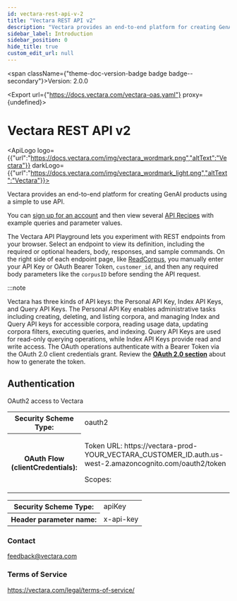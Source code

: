 ```yaml
---
id: vectara-rest-api-v-2
title: "Vectara REST API v2"
description: "Vectara provides an end-to-end platform for creating GenAI products using"
sidebar_label: Introduction
sidebar_position: 0
hide_title: true
custom_edit_url: null
---
```



<span className={"theme-doc-version-badge badge badge--secondary"}>Version: 2.0.0</span>

<Export url={"https://docs.vectara.com/vectara-oas.yaml"} proxy={undefined}></Export>

<h1 className={"openapi__heading"}>Vectara REST API v2</h1>

<ApiLogo logo={{"url":"https://docs.vectara.com/img/vectara_wordmark.png","altText":"Vectara"}} darkLogo={{"url":"https://docs.vectara.com/img/vectara_wordmark_light.png","altText":"Vectara"}}></ApiLogo>

Vectara provides an end-to-end platform for creating GenAI products using 
a simple to use API.

You can [sign up for an account](https://console.vectara.com/signup) and 
then view several [API Recipes](https://docs.vectara.com/docs/api-recipes) with example queries 
and parameter values.

The Vectara API Playground lets you experiment with REST endpoints from 
your browser. Select an endpoint to view its definition, including the 
required or optional headers, body, responses, and sample commands. On the 
right side of each endpoint page, like [ReadCorpus](/docs/rest-api/get-corpus), you manually 
enter your API Key or OAuth Bearer Token, `customer_id`, and then any 
required body parameters like the `corpusID` before sending the API 
request.

:::note

Vectara has three kinds of API keys: the Personal API Key, Index API Keys, 
and Query API Keys. The Personal API Key enables administrative tasks 
including creating, deleting, and listing corpora, and managing Index and 
Query API keys for accessible corpora, reading usage data, updating 
corpora filters, executing queries, and indexing. Query API Keys are used
for read-only querying operations, while Index API Keys provide read and 
write access. The OAuth operations authenticate with a Bearer Token via the
OAuth 2.0 client credentials grant. Review the [**OAuth 2.0 section**](https://docs.vectara.com/docs/learn/authentication/oauth-2) about 
how to generate the token.


<div style={{"marginBottom":"2rem"}}><h2 id={"authentication"} style={{"marginBottom":"1rem"}}>Authentication</h2><SchemaTabs className={"openapi-tabs__security-schemes"}><TabItem label={"OAuth 2.0: oAuth"} value={"oAuth"}>

OAuth2 access to Vectara

<div><table><tbody><tr><th>Security Scheme Type:</th><td>oauth2</td></tr><tr><th>OAuth Flow (clientCredentials):</th><td><p>Token URL: https://vectara-prod-YOUR_VECTARA_CUSTOMER_ID.auth.us-west-2.amazoncognito.com/oauth2/token</p><span>Scopes:</span><ul></ul></td></tr></tbody></table></div></TabItem><TabItem label={"API Key: ApiKeyAuth"} value={"ApiKeyAuth"}><div><table><tbody><tr><th>Security Scheme Type:</th><td>apiKey</td></tr><tr><th>Header parameter name:</th><td>x-api-key</td></tr></tbody></table></div></TabItem></SchemaTabs></div><div style={{"display":"flex","flexDirection":"column","marginBottom":"var(--ifm-paragraph-margin-bottom)"}}><h3 style={{"marginBottom":"0.25rem"}}>Contact</h3><span><a href={"mailto:feedback@vectara.com"}>feedback@vectara.com</a></span></div><div style={{"marginBottom":"var(--ifm-paragraph-margin-bottom)"}}><h3 style={{"marginBottom":"0.25rem"}}>Terms of Service</h3><a href={"https://vectara.com/legal/terms-of-service/"}>https://vectara.com/legal/terms-of-service/</a></div>
      